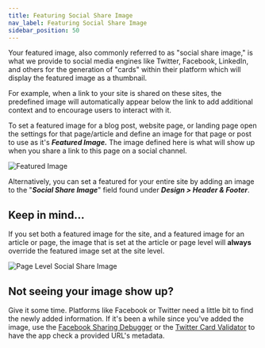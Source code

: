 ```yaml
---
title: Featuring Social Share Image
nav_label: Featuring Social Share Image
sidebar_position: 50
---
```


Your featured image, also commonly referred to as "social share image," is what we provide to social media engines like
Twitter, Facebook, LinkedIn, and others for the generation of "cards" within their platform which will display the
featured image as a thumbnail.

For example, when a link to your site is shared on these sites, the predefined image will automatically appear below the
link to add additional context and to encourage users to interact with it.

To set a featured image for a blog post, website page, or landing page open the settings for that page/article and
define an image for that page or post to use as it's ***Featured Image.*** The image defined here is what will show up
when you share a link to this page on a social channel.

![Featured Image](/assets/studio/screely-1643737796801.png)

Alternatively, you can set a featured for your entire site by adding an image to the "***Social Share Image***" field
found under ***Design > Header & Footer***.

## Keep in mind...

If you set both a featured image for the site, and a featured image for an article or page, the image that is set at the
article or page level will **always** override the featured image set at the site level.

![Page Level Social Share Image](/assets/studio/screely-1643737505938.png)

## Not seeing your image show up?

Give it some time. Platforms like Facebook or Twitter need a little bit to find the newly added information. If it's
been a while since you've added the image, use
the [Facebook Sharing Debugger](https://developers.facebook.com/tools/debug/) or
the [Twitter Card Validator](https://cards-dev.twitter.com/validator) to have the app check a provided URL's metadata.


